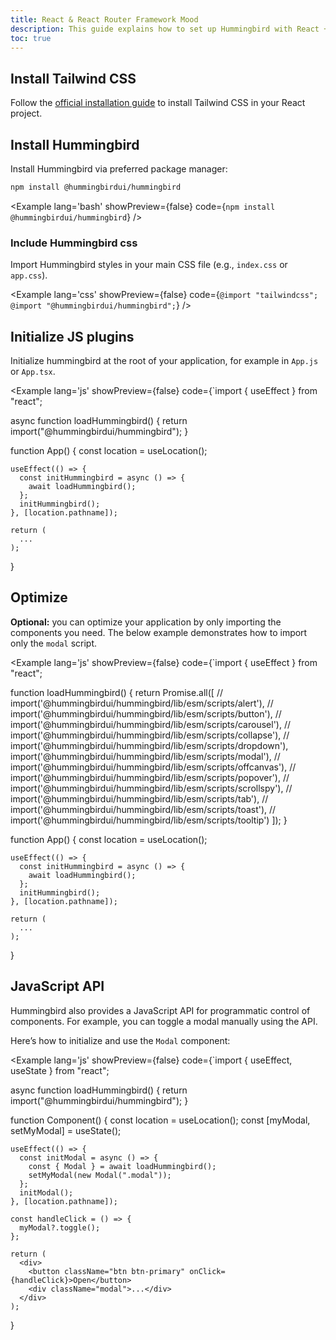 ```yaml
---
title: React & React Router Framework Mood
description: This guide explains how to set up Hummingbird with React + Vite using Tailwind CSS. It covers project setup, configuration, and usage so you can quickly build and style components in your React app.
toc: true
---
```


## Install Tailwind CSS

Follow the <a href="https://tailwindcss.com/docs/installation" target="_blank" rel="noopener noreferrer">official installation guide</a> to install Tailwind CSS in your React project.

## Install Hummingbird
Install Hummingbird via preferred package manager:

```bash
npm install @hummingbirdui/hummingbird
```

<Example lang='bash' showPreview={false} code={`npm install @hummingbirdui/hummingbird`} />

### Include Hummingbird css

Import Hummingbird styles in your main CSS file (e.g., `index.css` or `app.css`).

<Example lang='css' showPreview={false} 
  code={`@import "tailwindcss";
  @import "@hummingbirdui/hummingbird";`} />

## Initialize JS plugins

Initialize hummingbird at the root of your application, for example in `App.js` or `App.tsx`.

<Example lang='js' showPreview={false}
  code={`import { useEffect } from "react";

  async function loadHummingbird() {
    return import("@hummingbirdui/hummingbird");
  }

  function App() {
    const location = useLocation();

    useEffect(() => {
      const initHummingbird = async () => {
        await loadHummingbird();
      };
      initHummingbird();
    }, [location.pathname]);

    return (
      ...
    );
  }


## Optimize

**Optional:** you can optimize your application by only importing the components you need. The below example demonstrates how to import only the `modal` script.

<Example lang='js' showPreview={false}
  code={`import { useEffect } from "react";

  function loadHummingbird() {
    return Promise.all([
      // import('@hummingbirdui/hummingbird/lib/esm/scripts/alert'),
      // import('@hummingbirdui/hummingbird/lib/esm/scripts/button'),
      // import('@hummingbirdui/hummingbird/lib/esm/scripts/carousel'),
      // import('@hummingbirdui/hummingbird/lib/esm/scripts/collapse'),
      // import('@hummingbirdui/hummingbird/lib/esm/scripts/dropdown'),
      import('@hummingbirdui/hummingbird/lib/esm/scripts/modal'),
      // import('@hummingbirdui/hummingbird/lib/esm/scripts/offcanvas'),
      // import('@hummingbirdui/hummingbird/lib/esm/scripts/popover'),
      // import('@hummingbirdui/hummingbird/lib/esm/scripts/scrollspy'),
      // import('@hummingbirdui/hummingbird/lib/esm/scripts/tab'),
      // import('@hummingbirdui/hummingbird/lib/esm/scripts/toast'),
      // import('@hummingbirdui/hummingbird/lib/esm/scripts/tooltip')
    ]);
  }

  function App() {
    const location = useLocation();

    useEffect(() => {
      const initHummingbird = async () => {
        await loadHummingbird();
      };
      initHummingbird();
    }, [location.pathname]);

    return (
      ...
    );
  }



## JavaScript API

Hummingbird also provides a JavaScript API for programmatic control of components. For example, you can toggle a modal manually using the API.

Here’s how to initialize and use the `Modal` component:

<Example lang='js' showPreview={false}
  code={`import { useEffect, useState } from "react";

  async function loadHummingbird() {
    return import("@hummingbirdui/hummingbird");
  }

  function Component() {
    const location = useLocation();
    const [myModal, setMyModal] = useState<ModalInstance>();

    useEffect(() => {
      const initModal = async () => {
        const { Modal } = await loadHummingbird();
        setMyModal(new Modal(".modal"));
      };
      initModal();
    }, [location.pathname]);

    const handleClick = () => {
      myModal?.toggle();
    };

    return (
      <div>
        <button className="btn btn-primary" onClick={handleClick}>Open</button>
        <div className="modal">...</div>
      </div>
    );
  }

